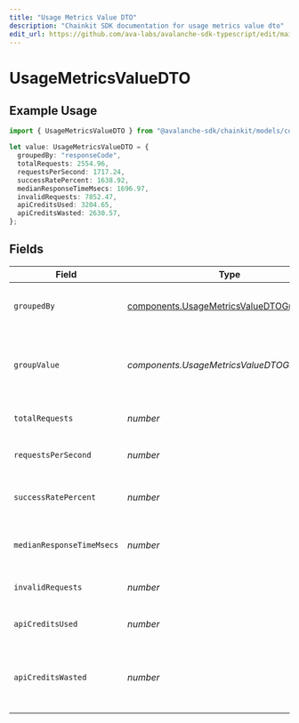 ```yaml
---
title: "Usage Metrics Value DTO"
description: "Chainkit SDK documentation for usage metrics value dto"
edit_url: https://github.com/ava-labs/avalanche-sdk-typescript/edit/main/chainkit/docs/models/components/usagemetricsvaluedto.md
---
```


# UsageMetricsValueDTO

## Example Usage

```typescript
import { UsageMetricsValueDTO } from "@avalanche-sdk/chainkit/models/components";

let value: UsageMetricsValueDTO = {
  groupedBy: "responseCode",
  totalRequests: 2554.96,
  requestsPerSecond: 1717.24,
  successRatePercent: 1638.92,
  medianResponseTimeMsecs: 1696.97,
  invalidRequests: 7852.47,
  apiCreditsUsed: 3204.65,
  apiCreditsWasted: 2630.57,
};
```

## Fields

| Field                                                                                                | Type                                                                                                 | Required                                                                                             | Description                                                                                          |
| ---------------------------------------------------------------------------------------------------- | ---------------------------------------------------------------------------------------------------- | ---------------------------------------------------------------------------------------------------- | ---------------------------------------------------------------------------------------------------- |
| `groupedBy`                                                                                          | [components.UsageMetricsValueDTOGroupedBy](https://github.com/ava-labs/avalanche-sdk-typescript/blob/main/chainkit/models/components/usagemetricsvaluedtogroupedby.md) | :heavy_check_mark:                                                                                   | Column name used for data aggregation                                                                |
| `groupValue`                                                                                         | *components.UsageMetricsValueDTOGroupValue*                                                          | :heavy_minus_sign:                                                                                   | The value of the column used for data aggregation                                                    |
| `totalRequests`                                                                                      | *number*                                                                                             | :heavy_check_mark:                                                                                   | The total number of requests                                                                         |
| `requestsPerSecond`                                                                                  | *number*                                                                                             | :heavy_check_mark:                                                                                   | The number of requests per second                                                                    |
| `successRatePercent`                                                                                 | *number*                                                                                             | :heavy_check_mark:                                                                                   | The success rate percentage                                                                          |
| `medianResponseTimeMsecs`                                                                            | *number*                                                                                             | :heavy_check_mark:                                                                                   | The median response time in milliseconds                                                             |
| `invalidRequests`                                                                                    | *number*                                                                                             | :heavy_check_mark:                                                                                   | The number of invalid requests                                                                       |
| `apiCreditsUsed`                                                                                     | *number*                                                                                             | :heavy_check_mark:                                                                                   | The number of API credits used                                                                       |
| `apiCreditsWasted`                                                                                   | *number*                                                                                             | :heavy_check_mark:                                                                                   | The number of API credits wasted on invalid requests                                                 |
